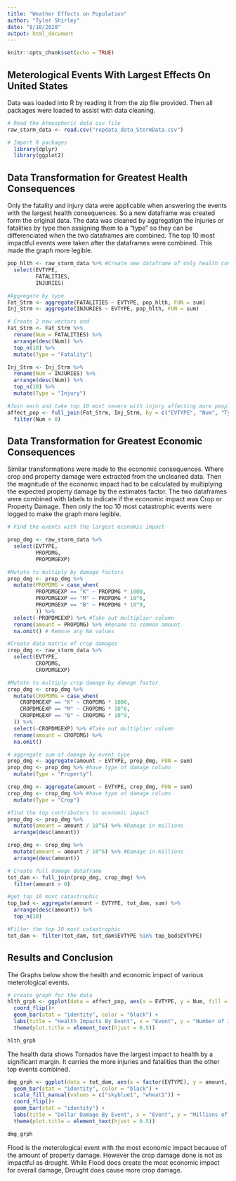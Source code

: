 ```yaml
---
title: "Weather Effects on Population"
author: "Tyler Shirley"
date: "8/10/2020"
output: html_document
---
```


```r
knitr::opts_chunk$set(echo = TRUE)
```

## Meterological Events With Largest Effects On United States

Data was loaded into R by reading it from the zip file provided. Then all packages were loaded to assist with data cleaning.
```r
# Read the Atmospheric data csv file
raw_storm_data <- read.csv("repdata_data_StormData.csv")

# Import R packages
  library(dplyr)
  library(ggplot2)
```
## Data Transformation for Greatest Health Consequences

Only the fatality and injury data were applicable when answering the events with the largest health consequences. So a new dataframe was created form the original data. The data was cleaned by aggregatign the injuries or fatalities by type then assigning them to a "type" so they can be differenciated when the two dataframes are combined. The top 10 most impactful events were taken after the dataframes were combined. This made the graph more legible.

```r
pop_hlth <- raw_storm_data %>% #Create new dataframe of only health concern data
  select(EVTYPE,
         FATALITIES,
         INJURIES)

#Aggregate by type
Fat_Strm <- aggregate(FATALITIES ~ EVTYPE, pop_hlth, FUN = sum) 
Inj_Strm <- aggregate(INJURIES ~ EVTYPE, pop_hlth, FUN = sum)

# Create 2 new vectors and 
Fat_Strm <- Fat_Strm %>%
  rename(Num = FATALITIES) %>%
  arrange(desc(Num)) %>%
  top_n(10) %>%
  mutate(Type = "Fatality") 

Inj_Strm <- Inj_Strm %>%
  rename(Num = INJURIES) %>%
  arrange(desc(Num)) %>%
  top_n(10) %>%
  mutate(Type = "Injury")

#Join each and take top 10 most severe with injury affecting more people
affect_pop <- full_join(Fat_Strm, Inj_Strm, by = c("EVTYPE", "Num", "Type")) %>%
  filter(Num > 0)
```

## Data Transformation for Greatest Economic Consequences

Similar transformations were made to the economic consequences. Where crop and property damage were extracted from the uncleaned data. Then the magnitude of the economic impact had to be calculated by multiplying the expected property damage by the estimates factor. The two dataframes were combined with labels to indicate if the economic impact was Crop or Property Damage. Then only the top 10 most catastrophic events were logged to make the graph more legible. 

```r
# Find the events with the largest economic impact

prop_dmg <- raw_storm_data %>%
  select(EVTYPE,
         PROPDMG,
         PROPDMGEXP)

#Mutate to multiply by damage factors
prop_dmg <- prop_dmg %>%
  mutate(PROPDMG = case_when(
         PROPDMGEXP == "K" ~ PROPDMG * 1000,
         PROPDMGEXP == "M" ~ PROPDMG * 10^6,
         PROPDMGEXP == "B" ~ PROPDMG * 10^9,
         )) %>%
  select(-PROPDMGEXP) %>% #Take out multiplier column
  rename(amount = PROPDMG) %>% #Rename to common amount
  na.omit() # Remove any NA values

#Create data matrix of crop damages
crop_dmg <- raw_storm_data %>%
  select(EVTYPE,
         CROPDMG,
         CROPDMGEXP)

#Mutate to multiply crop damage by damage factor
crop_dmg <- crop_dmg %>%
  mutate(CROPDMG = case_when(
    CROPDMGEXP == "K" ~ CROPDMG * 1000,
    CROPDMGEXP == "M" ~ CROPDMG * 10^6,
    CROPDMGEXP == "B" ~ CROPDMG * 10^9,
  )) %>%
  select(-CROPDMGEXP) %>% #Take out multiplier column
  rename(amount = CROPDMG) %>%
  na.omit()

# aggregate sum of damage by event type
prop_dmg <- aggregate(amount ~ EVTYPE, prop_dmg, FUN = sum)
prop_dmg <- prop_dmg %>% #have type of damage column
  mutate(Type = "Property")

crop_dmg <- aggregate(amount ~ EVTYPE, crop_dmg, FUN = sum)
crop_dmg <- crop_dmg %>% #have type of damage column
  mutate(Type = "Crop")

#find the top contributors to economic impact
prop_dmg <- prop_dmg %>%
  mutate(amount = amount / 10^6) %>% #Damage in millions
  arrange(desc(amount))

crop_dmg <- crop_dmg %>%
  mutate(amount = amount / 10^6) %>% #Damage in millions
  arrange(desc(amount))

# Create full damage dataframe
tot_dam <- full_join(prop_dmg, crop_dmg) %>%
  filter(amount > 0)

#get top 10 most catastrophic
top_bad <- aggregate(amount ~ EVTYPE, tot_dam, sum) %>% 
  arrange(desc(amount)) %>%
  top_n(10)

#Filter the top 10 most catastrophic
tot_dam <- filter(tot_dam, tot_dam$EVTYPE %in% top_bad$EVTYPE)
```

## Results and Conclusion
The Graphs below show the health and economic impact of various meterological events.

```r
# create graph for the data
hlth_grph <- ggplot(data = affect_pop, aes(x = EVTYPE, y = Num, fill = Type)) + 
  coord_flip()+
  geom_bar(stat = "identity", color = "black") +
  labs(title = "Health Impacts By Event", x = "Event", y = "Number of Incidents")+
  theme(plot.title = element_text(hjust = 0.5))

hlth_grph
```
The health data shows Tornados have the largest impact to health by a significant margin. It carries the more injuries and fatalities than the other top events combined.

```r
dmg_grph <- ggplot(data = tot_dam, aes(x = factor(EVTYPE), y = amount, fill = Type)) + 
  geom_bar(stat = "identity", color = "black") +
  scale_fill_manual(values = c("skyblue1", "wheat1")) +
  coord_flip()+
  geom_bar(stat = "identity") +
  labs(title = "Dollar Damage By Event", x = "Event", y = "Millions of Dollars")+
  theme(plot.title = element_text(hjust = 0.5))

dmg_grph
```

Flood is the meterological event with the most economic impact because of the amount of property damage. However the crop damage done is not as impactful as drought. While Flood does create the most economic impact for overall damage, Drought does cause more crop damage.

